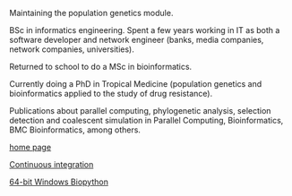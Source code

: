 Maintaining the population genetics module.

BSc in informatics engineering. Spent a few years working in IT as both a software developer and network engineer (banks, media companies, network companies, universities).

Returned to school to do a MSc in bioinformatics.

Currently doing a PhD in Tropical Medicine (population genetics and bioinformatics applied to the study of drug resistance).

Publications about parallel computing, phylogenetic analysis, selection detection and coalescent simulation in Parallel Computing, Bioinformatics, BMC Bioinformatics, among others.

[http://tiago.org home page]

[[Continuous integration]]

[[64-bit Windows Biopython]]